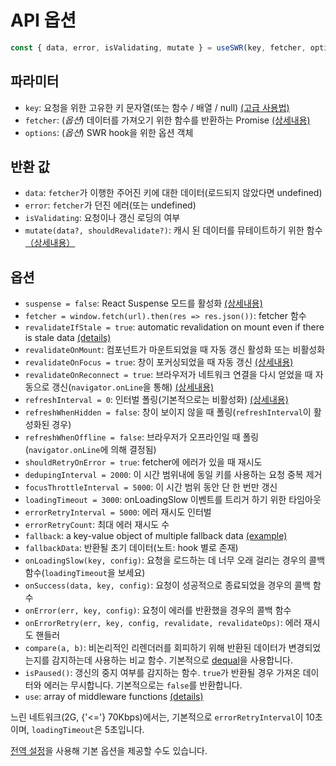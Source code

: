 
# API 옵션

```js
const { data, error, isValidating, mutate } = useSWR(key, fetcher, options)
```

## 파라미터

- `key`: 요청을 위한 고유한 키 문자열(또는 함수 / 배열 / null) [(고급 사용법)](/docs/conditional-fetching)
- `fetcher`: (_옵션_) 데이터를 가져오기 위한 함수를 반환하는 Promise [(상세내용)](/docs/data-fetching)
- `options`: (_옵션_) SWR hook을 위한 옵션 객체

## 반환 값

- `data`: `fetcher`가 이행한 주어진 키에 대한 데이터(로드되지 않았다면 undefined)
- `error`: `fetcher`가 던진 에러(또는 undefined)
- `isValidating`: 요청이나 갱신 로딩의 여부
- `mutate(data?, shouldRevalidate?)`: 캐시 된 데이터를 뮤테이트하기 위한 함수 [（상세내용）](/docs/mutation)

## 옵션

- `suspense = false`: React Suspense 모드를 활성화 [(상세내용)](/docs/suspense)
- `fetcher = window.fetch(url).then(res => res.json())`: fetcher 함수
- `revalidateIfStale = true`: automatic revalidation on mount even if there is stale data [(details)](/docs/revalidation#disable-automatic-revalidations)
- `revalidateOnMount`: 컴포넌트가 마운트되었을 때 자동 갱신 활성화 또는 비활성화
- `revalidateOnFocus = true`: 창이 포커싱되었을 때 자동 갱신 [(상세내용)](/docs/revalidation)
- `revalidateOnReconnect = true`: 브라우저가 네트워크 연결을 다시 얻었을 때 자동으로 갱신(`navigator.onLine`을 통해) [(상세내용)](/docs/revalidation)
- `refreshInterval = 0`: 인터벌 폴링(기본적으로는 비활성화) [(상세내용)](/docs/revalidation)
- `refreshWhenHidden = false`: 창이 보이지 않을 때 폴링(`refreshInterval`이 활성화된 경우)
- `refreshWhenOffline = false`: 브라우저가 오프라인일 때 폴링(`navigator.onLine`에 의해 결정됨)
- `shouldRetryOnError = true`: fetcher에 에러가 있을 때 재시도
- `dedupingInterval = 2000`: 이 시간 범위내에 동일 키를 사용하는 요청 중복 제거
- `focusThrottleInterval = 5000`: 이 시간 범위 동안 단 한 번만 갱신
- `loadingTimeout = 3000`: onLoadingSlow 이벤트를 트리거 하기 위한 타임아웃
- `errorRetryInterval = 5000`: 에러 재시도 인터벌
- `errorRetryCount`: 최대 에러 재시도 수
- `fallback`: a key-value object of multiple fallback data [(example)](/docs/with-nextjs)
- `fallbackData`: 반환될 초기 데이터(노트: hook 별로 존재)
- `onLoadingSlow(key, config)`: 요청을 로드하는 데 너무 오래 걸리는 경우의 콜백 함수(`loadingTimeout`을 보세요)
- `onSuccess(data, key, config)`: 요청이 성공적으로 종료되었을 경우의 콜백 함수
- `onError(err, key, config)`: 요청이 에러를 반환했을 경우의 콜백 함수
- `onErrorRetry(err, key, config, revalidate, revalidateOps)`: 에러 재시도 핸들러
- `compare(a, b)`: 비논리적인 리렌더러를 회피하기 위해 반환된 데이터가 변경되었는지를 감지하는데 사용하는 비교 함수. 기본적으로 [dequal](https://github.com/lukeed/dequal)을 사용합니다.
- `isPaused()`: 갱신의 중지 여부를 감지하는 함수. `true`가 반환될 경우 가져온 데이터와 에러는 무시합니다. 기본적으로는 `false`를 반환합니다.
- `use`: array of middleware functions [(details)](/docs/middleware)

<Callout emoji="💡">
  느린 네트워크(2G, {'<='} 70Kbps)에서는, 기본적으로 <code>errorRetryInterval</code>이 10초이며, 
  <code>loadingTimeout</code>은 5초입니다.
</Callout>

[전역 설정](/docs/global-configuration)을 사용해 기본 옵션을 제공할 수도 있습니다.
